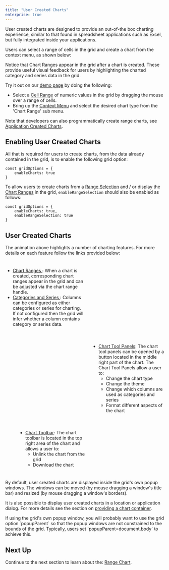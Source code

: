 ```yaml
---
title: "User Created Charts"
enterprise: true
---
```


User created charts are designed to provide an out-of-the box charting experience, similar to that found in spreadsheet
applications such as Excel, but fully integrated inside your applications.

Users can select a range of cells in the grid and create a chart from the context menu, as shown below:

<gif src="chart-showcase.gif" alt="Chart Showcase"></gif>

Notice that Chart Ranges appear in the grid after a chart is created. These provide useful visual feedback for users by
highlighting the charted category and series data in the grid.

Try it out on our [demo page](../../example) by doing the following:

- Select a [Cell Range](/range-selection/) of numeric values in the grid by dragging the mouse over a range of cells.
- Bring up the [Context Menu](/context-menu/) and select the desired chart type from the 'Chart Range' sub menu.

Note that developers can also programmatically create range charts, see [Application Created Charts](/integrated-charts-application-created/).

## Enabling User Created Charts

All that is required for users to create charts, from the data already contained in the grid, is to enable the following grid option:

```
const gridOptions = {
    enableCharts: true
}
```

To allow users to create charts from a [Range Selection](/range-selection/) and / or display the [Chart Ranges](/integrated-charts-range-chart/#creating-chart-ranges)
in the grid, `enableRangeSelection` should also be enabled as follows:

```
const gridOptions = {
    enableCharts: true,
    enableRangeSelection: true
}
```

## User Created Charts

The animation above highlights a number of charting features. For more details on each feature follow the links provided below:

<div style="display: flex; margin-bottom: 25px; margin-top: 25px;">
  <div style="flex: 1 1 0;">
    <ul class="content">
      <li>
        <a href="../integrated-charts-range-chart/#creating-chart-ranges">
          Chart Ranges
        </a>
        : When a chart is created, corresponding chart ranges appear in the grid
        and can be adjusted via the chart range handle.
      </li>
      <li>
        <a href="../integrated-charts-range-chart/#category-and-series-ranges">
          Categories and Series
        </a>
        : Columns can be configured as either categories or series for charting.
        If not configured then the grid will infer whether a column contains
        category or series data.
      </li>
    </ul>
  </div>
  <div style="flex: 1 1 0;">
    <image-caption
      src="integrated-charts-user-created/resources/category-range-fill-handle.png"
      alt="Range Handle"
      maxWidth="90%"
      constrained="true"
      centered="true"
    ></image-caption>
  </div>
</div>

<div style="display: flex; margin-bottom: 25px; margin-top: 25px; margin-left: 40px;">
  <div style="flex: 1 1 0;">
    <image-caption
      src="integrated-charts-user-created/resources/chart-tool-panels.png"
      alt="Open Chart Tool Panel"
      maxWidth="90%"
      constrained="true"
      centered="true"
    ></image-caption>
  </div>
  <div style="flex: 1 1 0;">
    <ul class="content">
      <li>
        <a href="../integrated-charts-chart-tool-panels/">Chart Tool Panels</a>:
        The chart tool panels can be opened by a button located in the middle
        right part of the chart. The Chart Tool Panels allow a user to:
        <ul class="content">
          <li>Change the chart type</li>
          <li>Change the theme</li>
          <li>Change which columns are used as categories and series</li>
          <li>Format different aspects of the chart</li>
        </ul>
      </li>
    </ul>
  </div>
</div>

<div style="display: flex; margin-bottom: 25px; margin-top: 25px; margin-left: 40px;">
  <div style="flex: 1 1 0;">
    <ul class="content">
      <li>
        <a href="../integrated-charts-toolbar/">Chart Toolbar</a>: The chart
        toolbar is located in the top right area of the chart and allows a user
        to:
        <ul class="content">
          <li>Unlink the chart from the grid</li>
          <li>Download the chart</li>
        </ul>
      </li>
    </ul>
  </div>
  <div style="flex: 1 1 0;">
    <image-caption
      src="integrated-charts-user-created/resources/chart-toolbar.png"
      alt="Chart Toolbar"
      maxWidth="90%"
      constrained="true"
      centered="true"
    ></image-caption>
  </div>
</div>

By default, user created charts are displayed inside the grid's own popup windows. The windows can be moved (by mouse dragging a window's title bar) and resized (by mouse dragging a window's borders).

It is also possible to display user created charts in a location or application dialog. For more details see the section on [providing a chart container](/integrated-charts-container/).

<note>
  If using the grid's own popup window, you will probably want to use the grid
  option `popupParent` so that the popup windows are not constrained to the
  bounds of the grid. Typically, users set `popupParent=document.body` to
  achieve this.
</note>

## Next Up

Continue to the next section to learn about the: [Range Chart](/integrated-charts-range-chart/).
